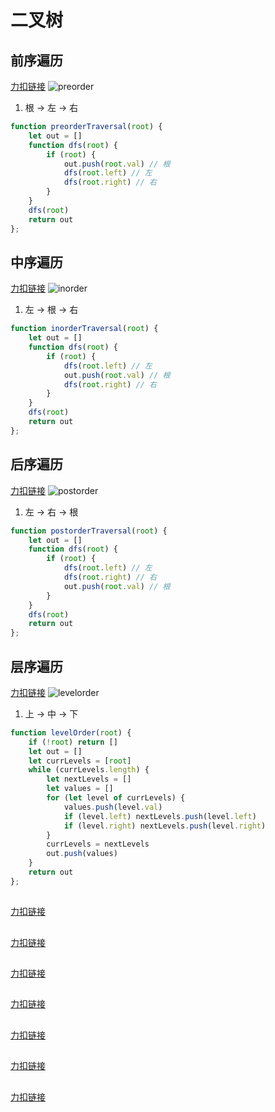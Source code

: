 # 二叉树
## 前序遍历
[力扣链接](https://leetcode.cn/problems/binary-tree-preorder-traversal/description/)
![preorder](public/img/leetcode/tree/preorder.png)
1. 根 -> 左 -> 右
```js
function preorderTraversal(root) {
    let out = []
    function dfs(root) {
        if (root) {
            out.push(root.val) // 根
            dfs(root.left) // 左
            dfs(root.right) // 右
        }
    }
    dfs(root)
    return out
};
```
## 中序遍历
[力扣链接](https://leetcode.cn/problems/binary-tree-inorder-traversal/description/)
![inorder](public/img/leetcode/tree/inorder.png)
1. 左 -> 根 -> 右
```js
function inorderTraversal(root) {
    let out = []
    function dfs(root) {
        if (root) {
            dfs(root.left) // 左
            out.push(root.val) // 根
            dfs(root.right) // 右
        }
    }
    dfs(root)
    return out
};
```
## 后序遍历
[力扣链接](https://leetcode.cn/problems/binary-tree-postorder-traversal/description/)
![postorder](public/img/leetcode/tree/postorder.png)
1. 左 -> 右 -> 根
```js
function postorderTraversal(root) {
    let out = []
    function dfs(root) {
        if (root) {
            dfs(root.left) // 左
            dfs(root.right) // 右
            out.push(root.val) // 根
        }
    }
    dfs(root)
    return out
};
```
## 层序遍历
[力扣链接](https://leetcode.cn/problems/binary-tree-level-order-traversal/description/)
![levelorder](public/img/leetcode/tree/levelorder.png)
1. 上 -> 中 -> 下
```js
function levelOrder(root) {
    if (!root) return []
    let out = []
    let currLevels = [root]
    while (currLevels.length) {
        let nextLevels = []
        let values = []
        for (let level of currLevels) {
            values.push(level.val)
            if (level.left) nextLevels.push(level.left)
            if (level.right) nextLevels.push(level.right)
        }
        currLevels = nextLevels
        out.push(values)
    }
    return out
};
```
## 
[力扣链接]()

## 
[力扣链接]()

## 
[力扣链接]()

## 
[力扣链接]()

## 
[力扣链接]()

## 
[力扣链接]()

## 
[力扣链接]()

